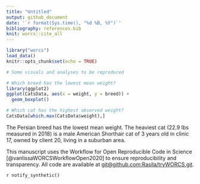 ```yaml
---
title: "Untitled"
output: github_document
date: '`r format(Sys.time(), "%d %B, %Y")`'
bibliography: references.bib
knit: worcs::cite_all
---
```


```r
library("worcs")
load_data()
knitr::opts_chunk$set(echo = TRUE)
```

```r
# Some visuals and analyses to be reproduced 

# Which breed has the lowest mean weight?
library(ggplot2)
ggplot(CatsData, aes(x = weight, y = breed)) +
  geom_boxplot()

# Which cat has the highest observed weight?
CatsData[which.max(CatsData$weight),]
```
The Persian breed has the lowest mean weight. The heaviest cat (22.9 lbs measured in 2018) is a male American Shorthair cat of 3 years old in clinic 17, owned by client 20, living in a suburban area. 

This manuscript uses the Workflow for Open Reproducible Code in Science [@vanlissaWORCSWorkflowOpen2020] to ensure reproducibility and transparency. All code <!--and data--> are available at <git@github.com:Rasila/tryWORCS.git>.

<!--The function below inserts a notification if the manuscript is knit using synthetic data. Make sure to insert it after load_data().-->
`r notify_synthetic()`


